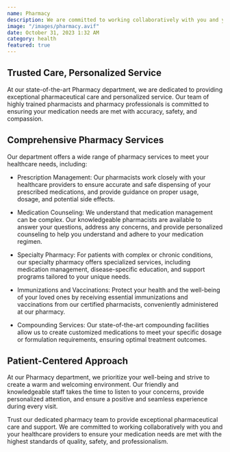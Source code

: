```yaml
---
name: Pharmacy
description: We are committed to working collaboratively with you and your healthcare providers to ensure your medication needs are met with the highest standards of quality, safety, and professionalism.
image: "/images/pharmacy.avif"
date: October 31, 2023 1:32 AM
category: health
featured: true
---
```


## Trusted Care, Personalized Service

At our state-of-the-art Pharmacy department, we are dedicated to providing exceptional pharmaceutical care and personalized service. Our team of highly trained pharmacists and pharmacy professionals is committed to ensuring your medication needs are met with accuracy, safety, and compassion.

## Comprehensive Pharmacy Services

Our department offers a wide range of pharmacy services to meet your healthcare needs, including:

- Prescription Management: Our pharmacists work closely with your healthcare providers to ensure accurate and safe dispensing of your prescribed medications, and provide guidance on proper usage, dosage, and potential side effects.

- Medication Counseling: We understand that medication management can be complex. Our knowledgeable pharmacists are available to answer your questions, address any concerns, and provide personalized counseling to help you understand and adhere to your medication regimen.

- Specialty Pharmacy: For patients with complex or chronic conditions, our specialty pharmacy offers specialized services, including medication management, disease-specific education, and support programs tailored to your unique needs.

- Immunizations and Vaccinations: Protect your health and the well-being of your loved ones by receiving essential immunizations and vaccinations from our certified pharmacists, conveniently administered at our pharmacy.

- Compounding Services: Our state-of-the-art compounding facilities allow us to create customized medications to meet your specific dosage or formulation requirements, ensuring optimal treatment outcomes.

## Patient-Centered Approach

At our Pharmacy department, we prioritize your well-being and strive to create a warm and welcoming environment. Our friendly and knowledgeable staff takes the time to listen to your concerns, provide personalized attention, and ensure a positive and seamless experience during every visit.

Trust our dedicated pharmacy team to provide exceptional pharmaceutical care and support. We are committed to working collaboratively with you and your healthcare providers to ensure your medication needs are met with the highest standards of quality, safety, and professionalism.
